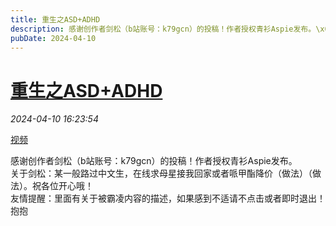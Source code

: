 ```yaml
---
title: 重生之ASD+ADHD
description: 感谢创作者剑松（b站账号：k79gcn）的投稿！作者授权青衫Aspie发布。\x0a关于剑松：某一般路过中文生，在线求母星接我回家或者哌甲酯降价（做法）（做法）。祝各位开心哦！\x0a友情提醒：里面有关于被霸凌内容的描述，如果感到不适请不点击或者即时退出！抱抱
pubDate: 2024-04-10
---
```


# [重生之ASD+ADHD](http://mp.weixin.qq.com/s?__biz=MzIyMzgyMjY5NQ==&mid=2247517677&idx=1&sn=d6553b6c561bff97a4a19bc567be587b&chksm=e989a209486122c782b66bf601c335fd7fb5bb268d92b02949e676f57018b2853c3d75901c5d#rd)



  *2024-04-10 16:23:54*


[视频](http://mp.weixin.qq.com/s?__biz=MzIyMzgyMjY5NQ==&mid=2247517677&idx=1&sn=d6553b6c561bff97a4a19bc567be587b&chksm=e989a209486122c782b66bf601c335fd7fb5bb268d92b02949e676f57018b2853c3d75901c5d#rd)

感谢创作者剑松（b站账号：k79gcn）的投稿！作者授权青衫Aspie发布。  
关于剑松：某一般路过中文生，在线求母星接我回家或者哌甲酯降价（做法）（做法）。祝各位开心哦！  
友情提醒：里面有关于被霸凌内容的描述，如果感到不适请不点击或者即时退出！抱抱